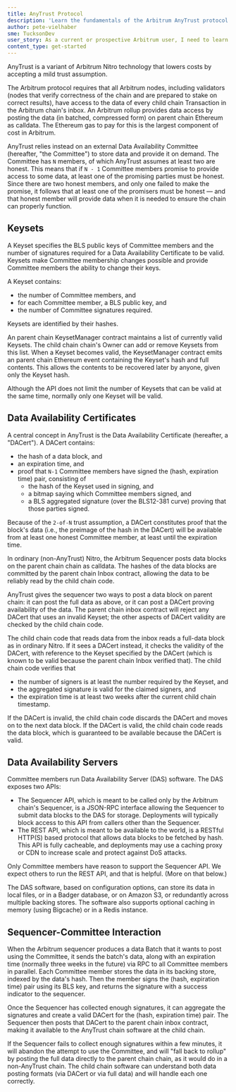 ```yaml
---
title: AnyTrust Protocol
description: 'Learn the fundamentals of the Arbitrum AnyTrust protocol.'
author: pete-vielhaber
sme: TucksonDev
user_story: As a current or prospective Arbitrum user, I need to learn more about AnyTrust.
content_type: get-started
---
```


AnyTrust is a variant of <a data-quicklook-from="arbitrum">Arbitrum</a> Nitro technology that lowers costs by accepting a mild trust assumption.

The Arbitrum protocol requires that all Arbitrum nodes, including validators (nodes that verify correctness of the chain and are prepared to stake on correct results), have access to the data of every child chain <a data-quicklook-from="transaction">Transaction</a> in the <a data-quicklook-from="arbitrum-chain">Arbitrum chain</a>'s inbox. An Arbitrum rollup provides data access by posting the data (in batched, compressed form) on parent chain Ethereum as calldata. The Ethereum gas to pay for this is the largest component of cost in Arbitrum.

AnyTrust relies instead on an external Data Availability Committee (hereafter, "the Committee") to store data and provide it on demand. The Committee has `N` members, of which AnyTrust assumes at least two are honest. This means that if `N - 1` Committee members promise to provide access to some data, at least one of the promising parties must be honest. Since there are two honest members, and only one failed to make the promise, it follows that at least one of the promisers must be honest — and that honest member will provide data when it is needed to ensure the chain can properly function.

## Keysets

A Keyset specifies the BLS public keys of Committee members and the number of signatures required for a <a data-quicklook-from="data-availability-certificate">Data Availability Certificate</a> to be valid. Keysets make Committee membership changes possible and provide Committee members the ability to change their keys.

A Keyset contains:

- the number of Committee members, and
- for each Committee member, a BLS public key, and
- the number of Committee signatures required.

Keysets are identified by their hashes.

An parent chain KeysetManager contract maintains a list of currently valid Keysets. The child chain chain's Owner can add or remove Keysets from this list. When a Keyset becomes valid, the KeysetManager contract emits an parent chain Ethereum event containing the Keyset's hash and full contents. This allows the contents to be recovered later by anyone, given only the Keyset hash.

Although the API does not limit the number of Keysets that can be valid at the same time, normally only one Keyset will be valid.

## Data Availability Certificates

A central concept in AnyTrust is the Data Availability Certificate (hereafter, a "DACert"). A DACert contains:

- the hash of a data block, and
- an expiration time, and
- proof that `N-1` Committee members have signed the (hash, expiration time) pair, consisting of
  - the hash of the Keyset used in signing, and
  - a bitmap saying which Committee members signed, and
  - a BLS aggregated signature (over the BLS12-381 curve) proving that those parties signed.

Because of the `2-of-N` trust assumption, a DACert constitutes proof that the block's data (i.e., the preimage of the hash in the DACert) will be available from at least one honest Committee member, at least until the expiration time.

In ordinary (non-AnyTrust) Nitro, the Arbitrum <a data-quicklook-from="sequencer">Sequencer</a> posts data blocks on the parent chain chain as calldata. The hashes of the data blocks are committed by the parent chain Inbox contract, allowing the data to be reliably read by the child chain code.

AnyTrust gives the sequencer two ways to post a data block on parent chain: it can post the full data as above, or it can post a DACert proving availability of the data. The parent chain inbox contract will reject any DACert that uses an invalid Keyset; the other aspects of DACert validity are checked by the child chain code.

The child chain code that reads data from the inbox reads a full-data block as in ordinary Nitro. If it sees a DACert instead, it checks the validity of the DACert, with reference to the Keyset specified by the DACert (which is known to be valid because the parent chain Inbox verified that). The child chain code verifies that

- the number of signers is at least the number required by the Keyset, and
- the aggregated signature is valid for the claimed signers, and
- the expiration time is at least two weeks after the current child chain timestamp.

If the DACert is invalid, the child chain code discards the DACert and moves on to the next data block. If the DACert is valid, the child chain code reads the data block, which is guaranteed to be available because the DACert is valid.

## Data Availability Servers

Committee members run Data Availability Server (DAS) software. The DAS exposes two APIs:

- The Sequencer API, which is meant to be called only by the Arbitrum chain's Sequencer, is a JSON-RPC interface allowing the Sequencer to submit data blocks to the DAS for storage. Deployments will typically block access to this API from callers other than the Sequencer.
- The REST API, which is meant to be available to the world, is a RESTful HTTP(S) based protocol that allows data blocks to be fetched by hash. This API is fully cacheable, and deployments may use a caching proxy or CDN to increase scale and protect against DoS attacks.

Only Committee members have reason to support the Sequencer API. We expect others to run the REST API, and that is helpful. (More on that below.)

The DAS software, based on configuration options, can store its data in local files, or in a Badger database, or on Amazon S3, or redundantly across multiple backing stores. The software also supports optional caching in memory (using Bigcache) or in a Redis instance.

## Sequencer-Committee Interaction

When the Arbitrum sequencer produces a data <a data-quicklook-from="batch">Batch</a> that it wants to post using the Committee, it sends the batch's data, along with an expiration time (normally three weeks in the future) via RPC to all Committee members in parallel. Each Committee member stores the data in its backing store, indexed by the data's hash. Then the member signs the (hash, expiration time) pair using its BLS key, and returns the signature with a success indicator to the sequencer.

Once the Sequencer has collected enough signatures, it can aggregate the signatures and create a valid DACert for the (hash, expiration time) pair. The Sequencer then posts that DACert to the parent chain inbox contract, making it available to the AnyTrust chain software at the child chain.

If the Sequencer fails to collect enough signatures within a few minutes, it will abandon the attempt to use the Committee, and will "fall back to rollup" by posting the full data directly to the parent chain chain, as it would do in a non-AnyTrust chain. The child chain software can understand both data posting formats (via DACert or via full data) and will handle each one correctly.

